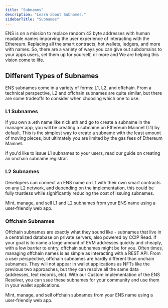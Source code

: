 ```yaml
---
title: "Subnames"
description: "Learn about Subnames."
sidebarTitle: "Subnames"
---
```


ENS is on a mission to replace random 42 byte addresses with human readable names imporving the user experience of interacting with the Ethereum. Replacing all the smart contracts, hot wallets, ledgers, and more with names.
So, there are a variety of ways you can give out subdomains to your apps users, set them up for yourself, or more and We are helping this vision come to life.

## Different Types of Subnames

ENS subnames come in a variety of forms: L1, L2, and offchain. From a technical perspective, L2 and offchain subnames are quite similar, but there are some tradeoffs to consider when choosing which one to use.

### L1 Subnames

If you own a .eth name like nick.eth and go to create a subname in the manager app, you will be creating a subname on Ethereum Mainnet (L1) by default. This is the simplest way to create a subname with the least amount of moving pieces, but ultimately you are limited by the gas fees of Ethereum Mainnet.

If you'd like to issue L1 subnames to your users, read our guide on creating an onchain subname registrar.

### L2 Subnames

Developers can connect an ENS name on L1 with their own smart contracts on any L2 network, and depending on the implementation, this could be fully trustless while significantly reducing the cost of issuing subnames.

<Card title="Namespace App" icon="desktop" href="/user-guide/app">
  Mint, manage, and sell L1 and L2 subnames from your ENS name using a user-friendly web app.
</Card>

### Offchain Subnames

Offchain subnames are exactly what they sound like - subnames that live in a centralized database on private servers, also powered by CCIP Read. If your goal is to name a large amount of EVM addresses quickly and cheaply, with a low barrier to entry, offchain subnames might be for you. Often times, managing offchain names is as simple as interacting with a REST API.
From a user perspective, offchain subnames are hardly different than onchain subnames. They will not appear in wallet applications as NFTs like the previous two approaches, but they can resolve all the same data (addresses, text records, etc).
With our Custom implementation of the ENS Resolver, you can ssue these subnames for your community and use them in your wallet applications.

<Card title="Namespace Dev App" icon="terminal" href="/user-guide/dev-portal">
  Mint, manage, and sell offchain subnames from your ENS name using a user-friendly web app.
</Card>
